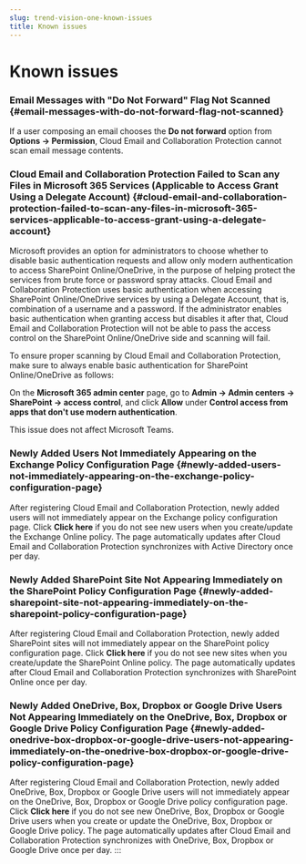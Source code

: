 ```yaml
---
slug: trend-vision-one-known-issues
title: Known issues
---
```

# Known issues

### Email Messages with "Do Not Forward" Flag Not Scanned {#email-messages-with-do-not-forward-flag-not-scanned}

If a user composing an email chooses the **Do not forward** option from **Options → Permission**, Cloud Email and Collaboration Protection cannot scan email message contents.

### Cloud Email and Collaboration Protection Failed to Scan any Files in Microsoft 365 Services (Applicable to Access Grant Using a Delegate Account) {#cloud-email-and-collaboration-protection-failed-to-scan-any-files-in-microsoft-365-services-applicable-to-access-grant-using-a-delegate-account}

Microsoft provides an option for administrators to choose whether to disable basic authentication requests and allow only modern authentication to access SharePoint Online/OneDrive, in the purpose of helping protect the services from brute force or password spray attacks. Cloud Email and Collaboration Protection uses basic authentication when accessing SharePoint Online/OneDrive services by using a Delegate Account, that is, combination of a username and a password. If the administrator enables basic authentication when granting access but disables it after that, Cloud Email and Collaboration Protection will not be able to pass the access control on the SharePoint Online/OneDrive side and scanning will fail.

To ensure proper scanning by Cloud Email and Collaboration Protection, make sure to always enable basic authentication for SharePoint Online/OneDrive as follows:

On the **Microsoft 365 admin center** page, go to **Admin → Admin centers → SharePoint → access control**, and click **Allow** under **Control access from apps that don't use modern authentication**.

This issue does not affect Microsoft Teams.

### Newly Added Users Not Immediately Appearing on the Exchange Policy Configuration Page {#newly-added-users-not-immediately-appearing-on-the-exchange-policy-configuration-page}

After registering Cloud Email and Collaboration Protection, newly added users will not immediately appear on the Exchange policy configuration page. Click **Click here** if you do not see new users when you create/update the Exchange Online policy. The page automatically updates after Cloud Email and Collaboration Protection synchronizes with Active Directory once per day.

### Newly Added SharePoint Site Not Appearing Immediately on the SharePoint Policy Configuration Page {#newly-added-sharepoint-site-not-appearing-immediately-on-the-sharepoint-policy-configuration-page}

After registering Cloud Email and Collaboration Protection, newly added SharePoint sites will not immediately appear on the SharePoint policy configuration page. Click **Click here** if you do not see new sites when you create/update the SharePoint Online policy. The page automatically updates after Cloud Email and Collaboration Protection synchronizes with SharePoint Online once per day.

### Newly Added OneDrive, Box, Dropbox or Google Drive Users Not Appearing Immediately on the OneDrive, Box, Dropbox or Google Drive Policy Configuration Page {#newly-added-onedrive-box-dropbox-or-google-drive-users-not-appearing-immediately-on-the-onedrive-box-dropbox-or-google-drive-policy-configuration-page}

After registering Cloud Email and Collaboration Protection, newly added OneDrive, Box, Dropbox or Google Drive users will not immediately appear on the OneDrive, Box, Dropbox or Google Drive policy configuration page. Click **Click here** if you do not see new OneDrive, Box, Dropbox or Google Drive users when you create or update the OneDrive, Box, Dropbox or Google Drive policy. The page automatically updates after Cloud Email and Collaboration Protection synchronizes with OneDrive, Box, Dropbox or Google Drive once per day.
:::
